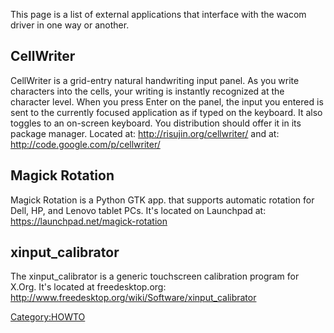This page is a list of external applications that interface with the wacom driver in one way or another.


== CellWriter ==
CellWriter is a grid-entry natural handwriting input panel. As you write characters into the cells, your writing is instantly recognized at the character level. When you press Enter on the panel, the input you entered is sent to the currently focused application as if typed on the keyboard.  It also toggles to an on-screen keyboard.  You distribution should offer it in its package manager.  Located at:  http://risujin.org/cellwriter/  and at:  http://code.google.com/p/cellwriter/

== Magick Rotation ==
Magick Rotation is a Python GTK app. that supports automatic rotation for Dell, HP, and Lenovo tablet PCs.  It's located on Launchpad at:  https://launchpad.net/magick-rotation

== xinput_calibrator ==
The xinput_calibrator is a generic touchscreen calibration program for X.Org.  It's located at freedesktop.org:  http://www.freedesktop.org/wiki/Software/xinput_calibrator


[[Category:HOWTO]]
